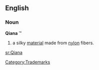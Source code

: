 ==English==

===Noun===
'''Qiana''' ™

# a silky [[material]] made from [[nylon]] fibers.

[[Category:Trademarks]]
[[sr:Qiana]]